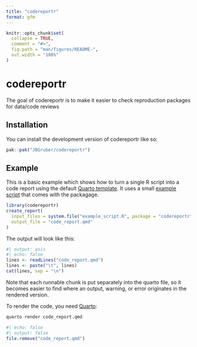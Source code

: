 ```yaml
---
title: "codereportr"
format: gfm
---
```

<!-- README.md is generated from README.qmd. Please edit that file -->

```r
knitr::opts_chunk$set(
  collapse = TRUE,
  comment = "#>",
  fig.path = "man/figures/README-",
  out.width = "100%"
)
```

# codereportr

<!-- badges: start -->
<!-- badges: end -->

The goal of codereportr is to make it easier to check reproduction packages for data/code reviews

## Installation

You can install the development version of codereportr like so:

``` r
pak::pak("JBGruber/codereportr")
```

## Example

This is a basic example which shows how to turn a single R script into a code report using the default [Quarto template](https://github.com/JBGruber/codereportr/blob/main/inst/template.qmd).
It uses a small [example script](https://github.com/JBGruber/codereportr/blob/main/inst/example_script.R) that comes with the packagage.

```r
library(codereportr)
create_report(
  input_files = system.file("example_script.R", package = "codereportr"),
  output_file = "code_report.qmd"
)
```

The output will look like this:

```r
#| output: asis
#| echo: false
lines <- readLines("code_report.qmd")
lines <- paste("\t", lines)
cat(lines, sep = "\n")
```

Note that each runnable chunk is put separately into the quarto file, so it becomes easier to find where an output, warning, or error originates in the rendered version.

To render the code, you need [Quarto](https://quarto.org):

```bash
quarto render code_report.qmd
```

```r
#| echo: false
#| output: false
file.remove("code_report.qmd")
```